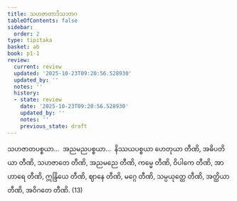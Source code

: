 ```yaml
---
title: သဟဇာတာဒိသဘာဂ
tableOfContents: false
sidebar:
  order: 2
type: tipitaka
basket: ab
book: p1-1
review:
  current: review
  updated: '2025-10-23T09:20:56.528930'
  updated_by: ''
  notes: ''
  history:
  - state: review
    date: '2025-10-23T09:20:56.528930'
    updated_by: ''
    notes: ''
    previous_state: draft
---
```



<ReviewStatus review={frontmatter.review} showDetails={true} />

<HypothesisAnnotation frontmatter={frontmatter} />

<DynamicBreadcrumb />

<Division number="71" book="p1-1" e="ch" v="36" p="323">

<Paragraph number="1965" book="p1-1">
သဟဇာတပစ္စယာ…  အညမညပစ္စယာ…  နိဿယပစ္စယာ ဟေတုယာ တီဏိ, အဓိပတိယာ တီဏိ, သဟဇာတေ တီဏိ, အညမညေ တီဏိ, ကမ္မေ တီဏိ, ဝိပါကေ တီဏိ, အာဟာရေ တီဏိ, ဣန္ဒြိယေ တီဏိ, ဈာနေ တီဏိ, မဂ္ဂေ တီဏိ, သမ္ပယုတ္တေ တီဏိ, အတ္ထိယာ တီဏိ, အဝိဂတေ တီဏိ. (13)
</Paragraph>
</Division>